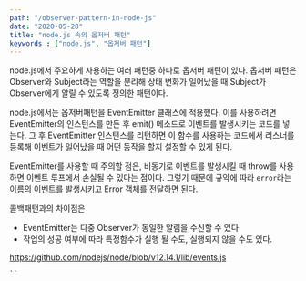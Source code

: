 ```yaml
---
path: "/observer-pattern-in-node-js"
date: "2020-05-28"
title: "node.js 속의 옵저버 패턴"
keywords : ["node.js", "옵저버 패턴"]
---
```

node.js에서 주요하게 사용하는 여러 패턴중 하나로 옵저버 패턴이 있다.
옵저버 패턴은 Observer와 Subject라는 역할을 분리해 상태 변화가 일어났을 때 Subject가 Observer에게 알릴 수 있도록 정의한 패턴이다.

node.js에서는 옵저버패턴을 EventEmitter 클래스에 적용했다.
이를 사용하려면 EventEmitter의 인스턴스를 만든 후 emit() 메소드로 이벤트를 발생시키는 코드를 넣는다.
그 후 EventEmitter 인스턴스를 리턴하면 이 함수를 사용하는 코드에서 리스너를 등록해  이벤트가 일어났을 때 어떤 동작을 할지 설정할 수 있게 된다.

EventEmitter를 사용할 때 주의할 점은, 비동기로 이벤트를 발생시킬 때 throw를 사용하면 이벤트 루프에서 손실될 수 있다는 점이다.
그렇기 때문에 규약에 따라 `error`라는 이름의 이벤트를 발생시키고 Error 객체를 전달하면 된다.

콜백패턴과의 차이점은
- EventEmitter는 다중 Observer가 동일한 알림을 수신할 수 있다
- 작업의 성공 여부에 따라 특정함수가 실행 될 수도, 실행되지 않을 수도 있다.

https://github.com/nodejs/node/blob/v12.14.1/lib/events.js

```
``
